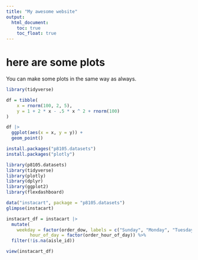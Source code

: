 ```yaml
---
title: "My awesome website"
output: 
  html_document:
    toc: true
    toc_float: true
---
```


# here are some plots

You can make some plots in the same way as always.

```r
library(tidyverse)

df = tibble(
    x = rnorm(100, 2, 5),
    y = 1 + 2 * x - .5 * x ^ 2 + rnorm(100)
)

df |>
  ggplot(aes(x = x, y = y)) + 
  geom_point()
```

```r
install.packages("p8105.datasets")
install.packages("plotly")
```

```r
library(p8105.datasets)
library(tidyverse)
library(plotly)
library(dplyr)
library(ggplot2)
library(flexdashboard)
```

```r
data("instacart", package = "p8105.datasets")
glimpse(instacart)
```

```r
instacart_df = instacart |>
  mutate(
    weekday = factor(order_dow, labels = c("Sunday", "Monday", "Tuesday", "Wednesday", "Thursday", "Friday", "Saturday")),
         hour_of_day = factor(order_hour_of_day)) %>%
  filter(!is.na(aisle_id))
```

```r
view(instacart_df)
```

